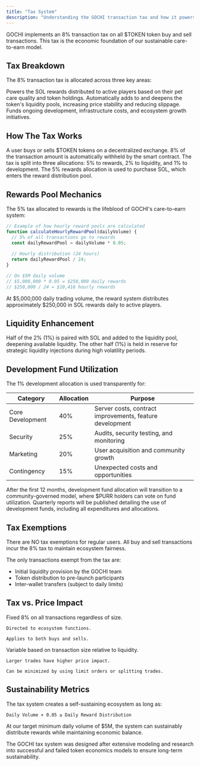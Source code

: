 ```yaml
---
title: "Tax System"
description: "Understanding the GOCHI transaction tax and how it powers the ecosystem"
---
```


GOCHI implements an 8% transaction tax on all $TOKEN token buy and sell transactions. This tax is the economic foundation of our sustainable care-to-earn model.

## Tax Breakdown

The 8% transaction tax is allocated across three key areas:

<CardGroup cols={3}>
  <Card title="5% Rewards" icon="gift">
    Powers the SOL rewards distributed to active players based on their pet care quality and token holdings.
  </Card>
  
  <Card title="2% Liquidity" icon="water">
    Automatically adds to and deepens the token's liquidity pools, increasing price stability and reducing slippage.
  </Card>
  
  <Card title="1% Development" icon="code">
    Funds ongoing development, infrastructure costs, and ecosystem growth initiatives.
  </Card>
</CardGroup>

## How The Tax Works

<Steps>
  <Step title="Transaction Occurs">
    A user buys or sells $TOKEN tokens on a decentralized exchange.
  </Step>
  
  <Step title="Tax is Applied">
    8% of the transaction amount is automatically withheld by the smart contract.
  </Step>
  
  <Step title="Tax is Distributed">
    The tax is split into three allocations: 5% to rewards, 2% to liquidity, and 1% to development.
  </Step>
  
  <Step title="Rewards Pool Filled">
    The 5% rewards allocation is used to purchase SOL, which enters the reward distribution pool.
  </Step>
</Steps>

## Rewards Pool Mechanics

The 5% tax allocated to rewards is the lifeblood of GOCHI's care-to-earn system:

```javascript
// Example of how hourly reward pools are calculated
function calculateHourlyRewardPool(dailyVolume) {
  // 5% of all transactions go to rewards
  const dailyRewardPool = dailyVolume * 0.05;
  
  // Hourly distribution (24 hours)
  return dailyRewardPool / 24;
}

// On $5M daily volume
// $5,000,000 * 0.05 = $250,000 daily rewards
// $250,000 / 24 = $10,416 hourly rewards
```

<Note>
At $5,000,000 daily trading volume, the reward system distributes approximately $250,000 in SOL rewards daily to active players.
</Note>

## Liquidity Enhancement

<CardGroup cols={2}>
  <Card title="Automatic Liquidity" icon="gauge-high">
    Half of the 2% (1%) is paired with SOL and added to the liquidity pool, deepening available liquidity.
  </Card>
  
  <Card title="Strategic Reserves" icon="vault">
    The other half (1%) is held in reserve for strategic liquidity injections during high volatility periods.
  </Card>
</CardGroup>

## Development Fund Utilization

The 1% development allocation is used transparently for:

| Category | Allocation | Purpose |
|----------|------------|---------|
| Core Development | 40% | Server costs, contract improvements, feature development |
| Security | 25% | Audits, security testing, and monitoring |
| Marketing | 20% | User acquisition and community growth |
| Contingency | 15% | Unexpected costs and opportunities |

<AccordionGroup>
  <Accordion title="Development Fund Governance">
    After the first 12 months, development fund allocation will transition to a community-governed model, where $PURR holders can vote on fund utilization.
  </Accordion>
  
  <Accordion title="Transparency Reports">
    Quarterly reports will be published detailing the use of development funds, including all expenditures and allocations.
  </Accordion>
</AccordionGroup>

## Tax Exemptions

<Warning>
There are NO tax exemptions for regular users. All buy and sell transactions incur the 8% tax to maintain ecosystem fairness.
</Warning>

The only transactions exempt from the tax are:

- Initial liquidity provision by the GOCHI team
- Token distribution to pre-launch participants
- Inter-wallet transfers (subject to daily limits)

## Tax vs. Price Impact

<CardGroup cols={2}>
  <Card title="Transaction Tax" icon="receipt">
    Fixed 8% on all transactions regardless of size.
    
    Directed to ecosystem functions.
    
    Applies to both buys and sells.
  </Card>
  
  <Card title="Price Impact" icon="chart-simple">
    Variable based on transaction size relative to liquidity.
    
    Larger trades have higher price impact.
    
    Can be minimized by using limit orders or splitting trades.
  </Card>
</CardGroup>

## Sustainability Metrics

The tax system creates a self-sustaining ecosystem as long as:

```
Daily Volume × 0.05 ≥ Daily Reward Distribution
```

At our target minimum daily volume of $5M, the system can sustainably distribute rewards while maintaining economic balance.

<Tip>
The GOCHI tax system was designed after extensive modeling and research into successful and failed token economics models to ensure long-term sustainability.
</Tip>
